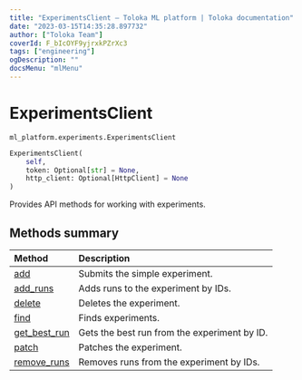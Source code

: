 ```yaml
---
title: "ExperimentsClient — Toloka ML platform | Toloka documentation"
date: "2023-03-15T14:35:28.897732"
author: ["Toloka Team"]
coverId: F_bIcOYF9yjrxkPZrXc3
tags: ["engineering"]
ogDescription: ""
docsMenu: "mlMenu"
---
```


# ExperimentsClient

`ml_platform.experiments.ExperimentsClient`

```python
ExperimentsClient(
    self,
    token: Optional[str] = None,
    http_client: Optional[HttpClient] = None
)
```

Provides API methods for working with experiments.

## Methods summary

| Method | Description |
| :------| :-----------|
[add](/docs/toloka-ml/reference/ml_platform.experiments.ExperimentsClient.add)| Submits the simple experiment.
[add_runs](/docs/toloka-ml/reference/ml_platform.experiments.ExperimentsClient.add_runs)| Adds runs to the experiment by IDs.
[delete](/docs/toloka-ml/reference/ml_platform.experiments.ExperimentsClient.delete)| Deletes the experiment.
[find](/docs/toloka-ml/reference/ml_platform.experiments.ExperimentsClient.find)| Finds experiments.
[get_best_run](/docs/toloka-ml/reference/ml_platform.experiments.ExperimentsClient.get_best_run)| Gets the best run from the experiment by ID.
[patch](/docs/toloka-ml/reference/ml_platform.experiments.ExperimentsClient.patch)| Patches the experiment.
[remove_runs](/docs/toloka-ml/reference/ml_platform.experiments.ExperimentsClient.remove_runs)| Removes runs from the experiment by IDs.
